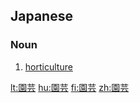 ==Japanese==
{{ja-kanjitab|えん|げい|yomi=o}}

===Noun===
{{ja-noun|えんげい|kyu=園藝}}

# [[horticulture]]

[[lt:園芸]]
[[hu:園芸]]
[[fi:園芸]]
[[zh:園芸]]
